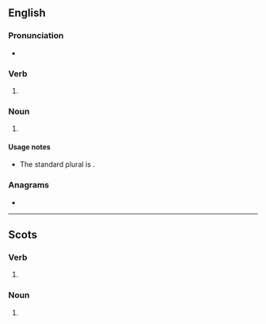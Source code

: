 {{also|Leafs}}
==English==

===Pronunciation===
* {{IPA|en|/liːfs/}}

===Verb===
{{head|en|verb form}}

# {{en-third-person singular of|leaf}}

===Noun===
{{head|en|noun form}}

# {{lb|en|nonstandard}} {{plural of|en|leaf}} <!--used by whom in what context?-->

====Usage notes====
* The standard plural is {{m|en|leaves}}.

===Anagrams===
* {{anagrams|en|a=aefls|A.S.L.E.F.|FALSE|alefs|false|fasel|feals|fleas|lefsa}}

----

==Scots==

===Verb===
{{head|sco|verb form}}

# {{sco-third-person singular of|leaf}}

===Noun===
{{head|sco|noun plural form}}

# {{plural of|sco|leaf}}